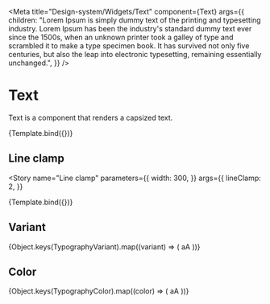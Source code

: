 
<Meta
  title="Design-system/Widgets/Text"
  component={Text}
  args={{
    children:
      "Lorem Ipsum is simply dummy text of the printing and typesetting industry. Lorem Ipsum has been the industry's standard dummy text ever since the 1500s, when an unknown printer took a galley of type and scrambled it to make a type specimen book. It has survived not only five centuries, but also the leap into electronic typesetting, remaining essentially unchanged.",
  }}
/>


# Text

Text is a component that renders a capsized text.

<Canvas>
  <Story name="Text">{Template.bind({})}</Story>
</Canvas>

<ArgsTable of={Text} story="Text" />

## Line clamp

<Story
  name="Line clamp"
  parameters={{
    width: 300,
  }}
  args={{
    lineClamp: 2,
  }}
>
  {Template.bind({})}
</Story>

## Variant

<Story name="Variant">
  <Flex
    flex="1"
    gap="spacing-6"
    alignItems="center"
    justifyContent="start"
    direction="row-reverse"
  >
    {Object.keys(TypographyVariant).map((variant) => (
      <Text variant={variant}>aA</Text>
    ))}
  </Flex>
</Story>

## Color

<Story name="Color">
  <Flex
    flex="1"
    gap="spacing-6"
    alignItems="center"
    justifyContent="start"
    direction="row-reverse"
  >
    {Object.keys(TypographyColor).map((color) => (
      <Text variant="heading" color={color}>
        aA
      </Text>
    ))}
  </Flex>
</Story>
